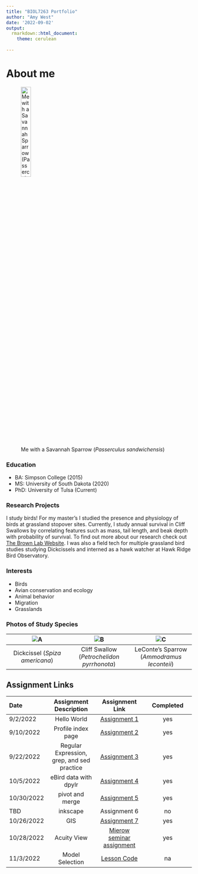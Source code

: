 ```yaml
---
title: "BIOL7263 Portfolio"
author: "Amy West"
date: '2022-09-02'
output: 
  rmarkdown::html_document:
    theme: cerulean 
  
---
```


# **About me**

![Me with a Savannah Sparrow (*Passerculus sandwichensis*)](Images/IMG_0636 2.jpg){width=25%}

### **Education**

- BA: Simpson College (2015)
- MS: University of South Dakota (2020)
- PhD: University of Tulsa (Current)

### **Research Projects**
I study birds! For my master's I studied the presence and physiology of birds at grassland stopover sites.  Currently, I study annual survival in Cliff Swallows by correlating features such as mass, tail length, and beak depth with probability of survival. To find out more about our research check out [The Brown Lab Website](https://www.cliffswallow.org). I was also a field tech for multiple grassland bird studies studying Dickcissels and interned as a hawk watcher at Hawk Ridge Bird Observatory.

### **Interests**

- Birds
- Avian conservation and ecology
- Animal behavior
- Migration
- Grasslands

### **Photos of Study Species**


| ![A](Images/DSCN6619.jpg) |   ![B](Images/DSCN9293.JPG) | ![C](Images/DSCN0391.jpg)
|:---:|:---:|:---:
| Dickcissel (*Spiza americana*) | Cliff Swallow (*Petrochelidon pyrrhonota*)  | LeConte's Sparrow (*Ammodramus leconteii*)


## **Assignment Links**

| Date | Assignment Description | Assignment Link | Completed
| :--- | :---: | :---: | :---:
| 9/2/2022 | Hello World | [Assignment 1](assignments/assn_1/Assignment_1.html) | yes
| 9/10/2022 | Profile index page | [Assignment 2](index.html) | yes
| 9/22/2022 | Regular Expression, grep, and sed practice | [Assignment 3](assignments/assn_3/Assignment_3.html) | yes 
| 10/5/2022 | eBird data with dpylr | [Assignment 4](assignments/assn_4/assn_4_markdown.html) | yes 
| 10/30/2022 | pivot and merge | [Assignment 5](assignments/assn_5/assn_5_markdown.html) | yes 
| TBD | inkscape | Assignment 6 | no
| 10/26/2022 | GIS | [Assignment 7](assignments/assn_7/Assn_7_markdown.html) | yes
| 10/28/2022 | Acuity View | [Mierow seminar assignment](assignments/Acuity/Mierow_Seminar_Assignment.html) | yes
|11/3/2022 | Model Selection | [Lesson Code](Model_selection/Model_selection_markdown.html) | na



